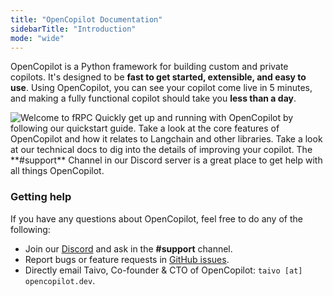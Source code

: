```yaml
---
title: "OpenCopilot Documentation"
sidebarTitle: "Introduction"
mode: "wide"
---
```


OpenCopilot is a Python framework for building custom and private copilots.
It's designed to be **fast to get started, extensible, and easy to use**.
Using OpenCopilot, you can see your copilot come live in 5 minutes, and
making a fully functional copilot should take you **less than a day**.

<img className="w-full" src="https://placehold.co/674x242" alt="Welcome to fRPC" />

<CardGroup cols={2}>
  <Card
    title="Getting Started"
    icon="circle-play"
    href="/welcome/getting-started"
  >
    Quickly get up and running with OpenCopilot by following our quickstart guide.
  </Card>
  <Card title="Overview" icon="lightbulb-on" href="/welcome/overview">
    Take a look at the core features of OpenCopilot and how it relates to Langchain and other libraries.
  </Card>
  <Card
    title="Technical Docs"
    icon="book-open-cover"
    href="/improve/index"
  >
    Take a look at our technical docs to dig into the details of improving your copilot.
  </Card>
  <Card
    title="Join Our Discord"
    icon="discord"
    href="https://discord.gg/todo"
  >
    The **#support** Channel in our Discord server is a great place to get help
    with all things OpenCopilot.
  </Card>
</CardGroup>

### Getting help

If you have any questions about OpenCopilot, feel free to do any of the following:

* Join our [Discord](https://discord.gg/todo) and ask in the **#support** channel.
* Report bugs or feature requests in [GitHub issues](https://github.com/opencopilotdev/opencopilot/issues).
* Directly email Taivo, Co-founder & CTO of OpenCopilot: `taivo [at] opencopilot.dev`.